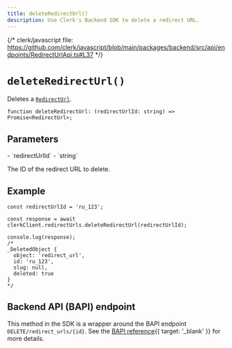 ```yaml
---
title: deleteRedirectUrl()
description: Use Clerk's Backend SDK to delete a redirect URL.
---
```


{/* clerk/javascript file: https://github.com/clerk/javascript/blob/main/packages/backend/src/api/endpoints/RedirectUrlApi.ts#L37 */}

# `deleteRedirectUrl()`

Deletes a [`RedirectUrl`](/docs/references/backend/types/backend-redirect-url).

```tsx {{ prettier: false }}
function deleteRedirectUrl: (redirectUrlId: string) => Promise<RedirectUrl>;
```

## Parameters

<Properties>
  - `redirectUrlId`
  - `string`

  The ID of the redirect URL to delete.
</Properties>

## Example

```tsx {{ prettier: false }}
const redirectUrlId = 'ru_123';

const response = await clerkClient.redirectUrls.deleteRedirectUrl(redirectUrlId);

console.log(response);
/*
_DeletedObject {
  object: 'redirect_url',
  id: 'ru_123',
  slug: null,
  deleted: true
}
*/
```

## Backend API (BAPI) endpoint

This method in the SDK is a wrapper around the BAPI endpoint `DELETE/redirect_urls/{id}`. See the [BAPI reference](/docs/reference/backend-api/tag/Redirect-URLs#operation/DeleteRedirectURL){{ target: '_blank' }} for more details.
